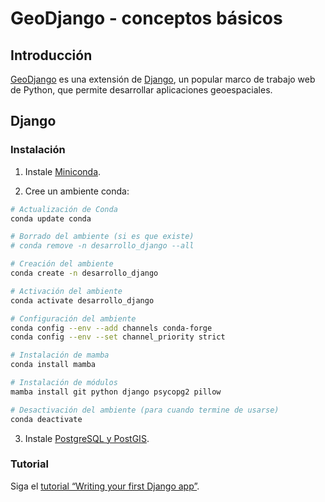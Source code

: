 # GeoDjango - conceptos básicos  {#sec-pencom}

## Introducción
[GeoDjango](https://docs.djangoproject.com/en/5.0/ref/contrib/gis/) es una extensión de [Django](https://www.djangoproject.com/), un popular marco de trabajo web de Python, que permite desarrollar aplicaciones geoespaciales.

## Django

### Instalación

1. Instale [Miniconda](https://docs.anaconda.com/free/miniconda/).

2. Cree un ambiente conda:

```bash
# Actualización de Conda
conda update conda

# Borrado del ambiente (si es que existe)
# conda remove -n desarrollo_django --all

# Creación del ambiente
conda create -n desarrollo_django

# Activación del ambiente
conda activate desarrollo_django

# Configuración del ambiente
conda config --env --add channels conda-forge
conda config --env --set channel_priority strict

# Instalación de mamba
conda install mamba

# Instalación de módulos
mamba install git python django psycopg2 pillow

# Desactivación del ambiente (para cuando termine de usarse)
conda deactivate
```

3. Instale [PostgreSQL y PostGIS](https://www.postgresql.org/).

### Tutorial
Siga el [tutorial "Writing your first Django app"](https://docs.djangoproject.com/en/5.0/intro/tutorial01/).
